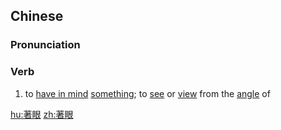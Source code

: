 {{also|着眼}}
==Chinese==
{{zh-forms|s=着眼}}

===Pronunciation===
{{zh-pron
|m=zhuóyǎn
|c=zoek6 ngaan5
|mn=qz,tw,xm:tio̍k-gán/zz:chia̍k-gán
|cat=verb
}}

===Verb===
{{zh-verb}}

# to [[have in mind]] [[something]]; to [[see]] or [[view]] from the [[angle]] of

[[hu:著眼]]
[[zh:著眼]]